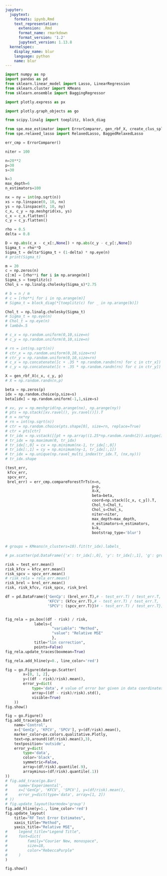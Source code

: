 ```yaml
---
jupyter:
  jupytext:
    formats: ipynb,Rmd
    text_representation:
      extension: .Rmd
      format_name: rmarkdown
      format_version: '1.2'
      jupytext_version: 1.13.8
  kernelspec:
    display_name: blur
    language: python
    name: blur
---
```


```python
import numpy as np
import pandas as pd
from sklearn.linear_model import Lasso, LinearRegression
from sklearn.cluster import KMeans
from sklearn.ensemble import BaggingRegressor

import plotly.express as px

import plotly.graph_objects as go

from scipy.linalg import toeplitz, block_diag

from spe.mse_estimator import ErrorComparer, gen_rbf_X, create_clus_split
from spe.relaxed_lasso import RelaxedLasso, BaggedRelaxedLasso
```

```python
err_cmp = ErrorComparer()
```

```python
niter = 100

n=20**2
p=30
s=30

k=3
max_depth=6
n_estimators=100
```

```python
nx = ny = int(np.sqrt(n))
xs = np.linspace(0, 10, nx)
ys = np.linspace(0, 10, ny)
c_x, c_y = np.meshgrid(xs, ys)
c_x = c_x.flatten()
c_y = c_y.flatten()
```

```python
rho = 0.5
delta = 0.8

D = np.abs(c_x - c_x[:,None]) + np.abs(c_y - c_y[:,None])
Sigma_t = rho**D
Sigma_t = delta*Sigma_t + (1-delta) * np.eye(n)
# print(Sigma_t)

m = 20
c = np.zeros(n)
c[:m] = [rho**i for i in np.arange(m)]
Sigma_s = toeplitz(c)
Chol_s = np.linalg.cholesky(Sigma_s)*2.75

# b = n / m
# c = [rho**i for i in np.arange(m)] 
# Sigma_t = block_diag(*[toeplitz(c) for _ in np.arange(b)])

Chol_t = np.linalg.cholesky(Sigma_t)
# Sigma_t = np.eye(n)
# Chol_t = np.eye(n)
# lambd=.5
```

```python
# c_x = np.random.uniform(0,10,size=n)
# c_y = np.random.uniform(0,10,size=n)

# rn = int(np.sqrt(n))
# ctr_x = np.random.uniform(0,10,size=rn)
# ctr_y = np.random.uniform(0,10,size=rn)
# c_x = np.concatenate([c + .35 * np.random.randn(rn) for c in ctr_x])
# c_y = np.concatenate([c + .35 * np.random.randn(rn) for c in ctr_y])

X = gen_rbf_X(c_x, c_y, p)
# X = np.random.randn(n,p)

beta = np.zeros(p)
idx = np.random.choice(p,size=s)
beta[idx] = np.random.uniform(-1,1,size=s)
```

```python
# xv, yv = np.meshgrid(np.arange(nx), np.arange(ny))
# pts = np.stack([xv.ravel(), yv.ravel()]).T
# n = nx*ny
# rn = int(np.sqrt(n))
# ctr = np.random.choice(pts.shape[0], size=rn, replace=True)
# ctr = pts[ctr]
# tr_idx = np.vstack([[pt + np.array((1.25*np.random.randn(2)).astype(int)) for _ in np.arange(rn)] for pt in ctr])
# tr_idx = np.maximum(0, tr_idx)
# tr_idx[:,0] = cx = np.minimum(nx-1, tr_idx[:,0])
# tr_idx[:,1] = cy = np.minimum(ny-1, tr_idx[:,1])
# tr_idx = np.unique(np.ravel_multi_index(tr_idx.T, (nx,ny)))
# tr_idx.shape
```

```python
(test_err,
 kfcv_err,
 spcv_err,
 brel_err) = err_cmp.compareForestTrTs(n=n,
                                       p=p,
                                       X=X,
                                       beta=beta,
                                       coord=np.stack([c_x, c_y]).T,
                                       Chol_t=Chol_t,
                                       Chol_s=Chol_s,
                                       niter=niter,
                                       max_depth=max_depth,
                                       n_estimators=n_estimators,
                                       k=k,
                                       bootstrap_type='blur')
    
```

```python
# groups = KMeans(n_clusters=10).fit(tr_idx).labels_
```

```python
# px.scatter(pd.DataFrame({'x': tr_idx[:,0], 'y': tr_idx[:,1], 'g': groups}), x='x', y='y', color='g')
```

```python
risk = test_err.mean()
risk_kfcv = kfcv_err.mean()
risk_spcv = spcv_err.mean()
# risk_rela = rela_err.mean()
risk_brel = brel_err.mean()
risk, risk_kfcv, risk_spcv, risk_brel
```

```python
df = pd.DataFrame({'GenCp': (brel_err.T),# - test_err.T) / test_err.T,
                   'KFCV': (kfcv_err.T),# - test_err.T) / test_err.T,
                   'SPCV': (spcv_err.T)})# - test_err.T) / test_err.T})
```

```python

```

```python
fig_rela = px.box((df - risk) / risk, 
             labels={
                     "variable": "Method",
                     "value": "Relative MSE"
                     },
             title="lin correction",
             points=False)
fig_rela.update_traces(boxmean=True)

fig_rela.add_hline(y=0., line_color='red')
```

```python
fig = go.Figure(data=go.Scatter(
        x=[0, 1, 2],
        y=((df - risk)/risk).mean(),
        error_y=dict(
            type='data', # value of error bar given in data coordinates
            array=((df - risk)/risk).std(),
            visible=True)
    ))
fig.show()
```

```python
fig = go.Figure()
fig.add_trace(go.Bar(
    name='Control',
    x=['GenCp', 'KFCV', 'SPCV'], y=(df/risk).mean(),
    marker_color=px.colors.qualitative.Plotly,
    text=np.around((df/risk).mean(),3),
    textposition='outside',
    error_y=dict(
        type='data',
        color='black',
        symmetric=False,
        array=(df/risk).quantile(.9),
        arrayminus=(df/risk).quantile(.1))
))
# fig.add_trace(go.Bar(
#     name='Experimental',
#     x=['GenCp', 'KFCV', 'SPCV'], y=(df/risk).mean(),
#     error_y=dict(type='data', array=[1, 2])
# ))
# fig.update_layout(barmode='group')
fig.add_hline(y=1., line_color='red')
fig.update_layout(
    title="RF Test Error Estimates",
    xaxis_title="Method",
    yaxis_title="Relative MSE",
#     legend_title="Legend Title",
#     font=dict(
#         family="Courier New, monospace",
#         size=18,
#         color="RebeccaPurple"
#     )
)

fig.show()
```

```python

```

```python

```

```python

```

```python

```
